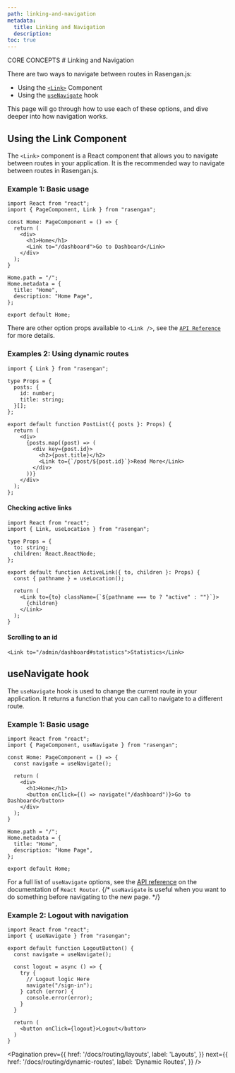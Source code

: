 ```yaml
---
path: linking-and-navigation
metadata:
  title: Linking and Navigation
  description:
toc: true
---
```



<span className="text-[12px] font-mono-regular text-foreground/60">
  CORE CONCEPTS
</span>
# Linking and Navigation

There are two ways to navigate between routes in Rasengan.js:

- Using the [`<Link>`](/docs/core/routing/linking#link-component) Component
- Using the [`useNavigate`](/docs/core/routing/linking#useNavigate) hook

This page will go through how to use each of these options, and dive deeper into how navigation works.

## Using the Link Component

The `<Link>` component is a React component that allows you to navigate between routes in your application.
It is the recommended way to navigate between routes in Rasengan.js.

### Example 1: Basic usage

```tsx title="src/app/home.page.tsx" showLineNumbers /Link/ {2,8}
import React from "react";
import { PageComponent, Link } from "rasengan";

const Home: PageComponent = () => {
  return (
    <div>
      <h1>Home</h1>
      <Link to="/dashboard">Go to Dashboard</Link>
    </div>
  );
}

Home.path = "/";
Home.metadata = {
  title: "Home",
  description: "Home Page",
};

export default Home;
```

There are other option props available to `<Link />`, see the [`API Reference`](/docs/api-reference/components/link-component) for more details.

### Examples 2: Using dynamic routes

```tsx title="src/components/Posts.tsx" showLineNumbers /Link/ {1,16}
import { Link } from "rasengan";

type Props = {
  posts: {
    id: number;
    title: string;
  }[];
};

export default function PostList({ posts }: Props) {
  return (
    <div>
      {posts.map((post) => (
        <div key={post.id}>
          <h2>{post.title}</h2>
          <Link to={`/post/${post.id}`}>Read More</Link>
        </div>
      ))}
    </div>
  );
};
```

#### Checking active links

```tsx title="src/components/ActiveLink.tsx" showLineNumbers {2,10}
import React from "react";
import { Link, useLocation } from "rasengan";

type Props = {
  to: string;
  children: React.ReactNode;
};

export default function ActiveLink({ to, children }: Props) {
  const { pathname } = useLocation();

  return (
    <Link to={to} className={`${pathname === to ? "active" : ""}`}>
      {children}
    </Link>
  );
}
```

#### Scrolling to an id

```tsx showLineNumbers /#statistics/
<Link to="/admin/dashboard#statistics">Statistics</Link>
```

## useNavigate hook

The `useNavigate` hook is used to change the current route in your application.
It returns a function that you can call to navigate to a different route.

### Example 1: Basic usage

```tsx title="src/app/home.page.tsx" showLineNumbers /useNavigate/ {2,5,10}
import React from "react";
import { PageComponent, useNavigate } from "rasengan";

const Home: PageComponent = () => {
  const navigate = useNavigate();

  return (
    <div>
      <h1>Home</h1>
      <button onClick={() => navigate("/dashboard")}>Go to Dashboard</button>
    </div>
  );
}

Home.path = "/";
Home.metadata = {
  title: "Home",
  description: "Home Page",
};

export default Home;
```

For a full list of `useNavigate` options, see the [API reference](https://reactrouter.com/en/main/hooks/use-navigate) on the documentation of `React Router`.
{/* 
<AlertBox type="tip">
  `useNavigate` is useful when you want to do something before navigating to the
  new page.
</AlertBox> */}

### Example 2: Logout with navigation

```tsx title="src/components/LogoutButton.tsx" showLineNumbers /useNavigate/ {2,5,10}
import React from "react";
import { useNavigate } from "rasengan";

export default function LogoutButton() {
  const navigate = useNavigate();

  const logout = async () => {
    try {
      // Logout logic Here
      navigate("/sign-in");
    } catch (error) {
      console.error(error);
    }
  }

  return (
    <button onClick={logout}>Logout</button>
  )
}
```

<Pagination 
  prev={{
    href: '/docs/routing/layouts',
    label: 'Layouts',
  }}
  next={{
    href: '/docs/routing/dynamic-routes',
    label: 'Dynamic Routes',
  }}
/>